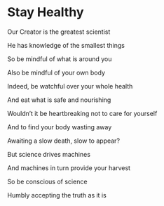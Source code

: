 # Stay Healthy

Our Creator is the greatest scientist

He has knowledge of the smallest things

So be mindful of what is around you

Also be mindful of your own body

Indeed, be watchful over your whole health

And eat what is safe and nourishing

Wouldn’t it be heartbreaking not to care for yourself

And to find your body wasting away

Awaiting a slow death, slow to appear?

But science drives machines

And machines in turn provide your harvest

So be conscious of science

Humbly accepting the truth as it is
